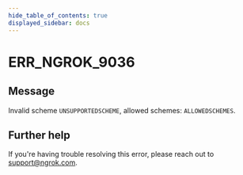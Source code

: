 ```yaml
---
hide_table_of_contents: true
displayed_sidebar: docs
---
```



# ERR_NGROK_9036

## Message

Invalid scheme `UNSUPPORTEDSCHEME`, allowed schemes: `ALLOWEDSCHEMES`.

<ErrorDetails error="err_ngrok_9036" />

## Further help

If you're having trouble resolving this error, please reach out to [support@ngrok.com](mailto:support@ngrok.com?subject=Help%20with%20ERR_NGROK_9036).
